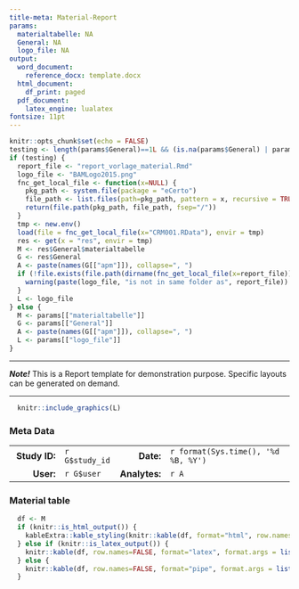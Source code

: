 ```yaml
---
title-meta: Material-Report
params:
  materialtabelle: NA
  General: NA
  logo_file: NA
output:
  word_document: 
    reference_docx: template.docx
  html_document:
    df_print: paged
  pdf_document:
    latex_engine: lualatex
fontsize: 11pt
---
```


```r
knitr::opts_chunk$set(echo = FALSE)
testing <- length(params$General)==1L && (is.na(params$General) | params$General=="NA")
if (testing) {
  report_file <- "report_vorlage_material.Rmd"
  logo_file <- "BAMLogo2015.png"
  fnc_get_local_file <- function(x=NULL) {
    pkg_path <- system.file(package = "eCerto")
    file_path <- list.files(path=pkg_path, pattern = x, recursive = TRUE)[1]
    return(file.path(pkg_path, file_path, fsep="/"))
  }
  tmp <- new.env()
  load(file = fnc_get_local_file(x="CRM001.RData"), envir = tmp)
  res <- get(x = "res", envir = tmp)
  M <- res$General$materialtabelle
  G <- res$General
  A <- paste(names(G[["apm"]]), collapse=", ")
  if (!file.exists(file.path(dirname(fnc_get_local_file(x=report_file)), logo_file))) {
    warning(paste(logo_file, "is not in same folder as", report_file))
  }
  L <- logo_file
} else {
  M <- params[["materialtabelle"]]
  G <- params[["General"]]
  A <- paste(names(G[["apm"]]), collapse=", ")
  L <- params[["logo_file"]]
}
```

---

***Note!*** This is a Report template for demonstration purpose. Specific layouts can be generated on demand.

---

```r
  knitr::include_graphics(L)
```

### Meta Data

|               |                |               |                                     |
|--------------:|:---------------|--------------:|:------------------------------------|
| **Study ID:** | `r G$study_id` |    **Date:**  | `r format(Sys.time(), '%d %B, %Y')` |
|     **User:** | `r G$user`     | **Analytes:** | `r A`                               |


### Material table

```r
  df <- M
  if (knitr::is_html_output()) {
    kableExtra::kable_styling(knitr::kable(df, format="html", row.names=FALSE, format.args = list(decimal.mark = ".")), font_size = 9)
  } else if (knitr::is_latex_output()) {
    knitr::kable(df, row.names=FALSE, format="latex", format.args = list(decimal.mark = "."))
  } else {
    knitr::kable(df, row.names=FALSE, format="pipe", format.args = list(decimal.mark = "."))
  }
```

